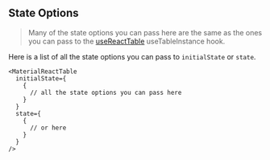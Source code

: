 
<Head>
  <title>State Options - Mantine React Table Docs</title>
  <meta
    name="description"
    content="All the state options that can be used in Mantine React Table"
  />
  <meta
    property="og:title"
    content="Mantine React Table State Options API Reference"
  />
  <meta
    property="og:description"
    content="A reference of all the state options that can be used in Mantine React Table"
  />
</Head>

## State Options

> Many of the state options you can pass here are the same as the ones you can pass to the [useReactTable](https://tanstack.com/table/v8/docs/api/core/table) useTableInstance hook.

Here is a list of all the state options you can pass to `initialState` or `state`.

```tsx
<MaterialReactTable
  initialState={
    {
      // all the state options you can pass here
    }
  }
  state={
    {
      // or here
    }
  }
/>
```

<StateOptionsTable />

<SourceCode />
